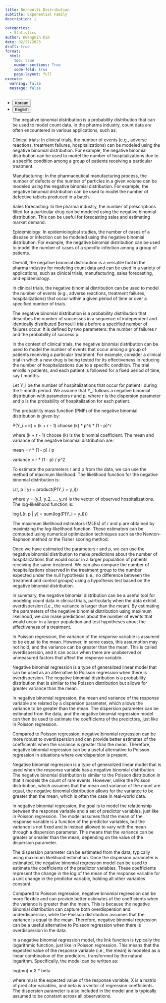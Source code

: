 ```yaml
---
title: Bernoulli Distribution
subtitle: Exponential Family
description: | 
 
categories:
  - Statistics
author: Kwangmin Kim
date: 02/27/2023
draft: true
format: 
  html:
    toc: true
    number-sections: True
    code-fold: true
    page-layout: full
execute: 
  warning: false
  message: false
---
```


<ul class="nav nav-pills" id="language-tab" role="tablist">
  <li class="nav-item" role="presentation">
    <button class="nav-link active" id="Korean-tab" data-bs-toggle="tab" data-bs-target="#Korean" type="button" role="tab" aria-controls="Korean" aria-selected="true">Korean</button>
  </li>
  <li class="nav-item" role="presentation">
    <button class="nav-link" id="English-tab" data-bs-toggle="tab" data-bs-target="#English" type="button" role="tab" aria-controls="knitr" aria-selected="false">English</button>
  </li>

<div class="tab-content" id="language-tabcontent">

<div class="tab-pane fade  show active" id="Korean" role="tabpanel" aria-labelledby="Korean-tab">

::: {#Korean .tab-pane .fade .show .active role="tabpanel" aria-labelledby="Korean-tab"}



The negative binomial distribution is a probability distribution that can be used to model count data. In the pharma industry, count data are often encountered in various applications, such as:

Clinical trials: In clinical trials, the number of events (e.g., adverse reactions, treatment failures, hospitalizations) can be modeled using the negative binomial distribution. For example, the negative binomial distribution can be used to model the number of hospitalizations due to a specific condition among a group of patients receiving a particular treatment.

Manufacturing: In the pharmaceutical manufacturing process, the number of defects or the number of particles in a given volume can be modeled using the negative binomial distribution. For example, the negative binomial distribution can be used to model the number of defective tablets produced in a batch.

Sales forecasting: In the pharma industry, the number of prescriptions filled for a particular drug can be modeled using the negative binomial distribution. This can be useful for forecasting sales and estimating market demand.

Epidemiology: In epidemiological studies, the number of cases of a disease or infection can be modeled using the negative binomial distribution. For example, the negative binomial distribution can be used to model the number of cases of a specific infection among a group of patients.

Overall, the negative binomial distribution is a versatile tool in the pharma industry for modeling count data and can be used in a variety of applications, such as clinical trials, manufacturing, sales forecasting, and epidemiology.


In clinical trials, the negative binomial distribution can be used to model the number of events (e.g., adverse reactions, treatment failures, hospitalizations) that occur within a given period of time or over a specified number of trials.

The negative binomial distribution is a probability distribution that describes the number of successes in a sequence of independent and identically distributed Bernoulli trials before a specified number of failures occur. It is defined by two parameters: the number of failures r and the probability of success p.

In the context of clinical trials, the negative binomial distribution can be used to model the number of events that occur among a group of patients receiving a particular treatment. For example, consider a clinical trial in which a new drug is being tested for its effectiveness in reducing the number of hospitalizations due to a specific condition. The trial enrolls n patients, and each patient is followed for a fixed period of time, say t months.

Let Y_i be the number of hospitalizations that occur for patient i during the t-month period. We assume that Y_i follows a negative binomial distribution with parameters r and p, where r is the dispersion parameter and p is the probability of hospitalization for each patient.

The probability mass function (PMF) of the negative binomial distribution is given by:

P(Y_i = k) = (k + r - 1) choose (k) * p^k * (1 - p)^r

where (k + r - 1) choose (k) is the binomial coefficient. The mean and variance of the negative binomial distribution are:

mean = r * (1 - p) / p

variance = r * (1 - p) / p^2

To estimate the parameters r and p from the data, we can use the method of maximum likelihood. The likelihood function for the negative binomial distribution is:

L(r, p | y) = product(P(Y_i = y_i))

where y = (y_1, y_2, ..., y_n) is the vector of observed hospitalizations. The log-likelihood function is:

log L(r, p | y) = sum(log(P(Y_i = y_i)))

The maximum likelihood estimators (MLEs) of r and p are obtained by maximizing the log-likelihood function. These estimators can be computed using numerical optimization techniques such as the Newton-Raphson method or the Fisher scoring method.

Once we have estimated the parameters r and p, we can use the negative binomial distribution to make predictions about the number of hospitalizations that would occur in a larger population of patients receiving the same treatment. We can also compare the number of hospitalizations observed in the treatment group to the number expected under the null hypothesis (i.e., no difference between the treatment and control groups) using a hypothesis test based on the negative binomial distribution.

In summary, the negative binomial distribution can be a useful tool for modeling count data in clinical trials, particularly when the data exhibit overdispersion (i.e., the variance is larger than the mean). By estimating the parameters of the negative binomial distribution using maximum likelihood, we can make predictions about the number of events that would occur in a larger population and test hypotheses about the effectiveness of a treatment.


In Poisson regression, the variance of the response variable is assumed to be equal to the mean. However, in some cases, this assumption may not hold, and the variance can be greater than the mean. This is called overdispersion, and it can occur when there are unobserved or unmeasured factors that affect the response variable.

Negative binomial regression is a type of generalized linear model that can be used as an alternative to Poisson regression when there is overdispersion. The negative binomial distribution is a probability distribution that is similar to the Poisson distribution but allows for greater variance than the mean.

In negative binomial regression, the mean and variance of the response variable are related by a dispersion parameter, which allows the variance to be greater than the mean. The dispersion parameter can be estimated from the data, and the negative binomial regression model can then be used to estimate the coefficients of the predictors, just like in Poisson regression.

Compared to Poisson regression, negative binomial regression can be more robust to overdispersion and can provide better estimates of the coefficients when the variance is greater than the mean. Therefore, negative binomial regression can be a useful alternative to Poisson regression in situations where overdispersion is present.


Negative binomial regression is a type of generalized linear model that is used when the response variable has a negative binomial distribution. The negative binomial distribution is similar to the Poisson distribution in that it models the count of rare events. However, unlike the Poisson distribution, which assumes that the mean and variance of the count are equal, the negative binomial distribution allows for the variance to be greater than the mean, which is often the case in real-world data.

In negative binomial regression, the goal is to model the relationship between the response variable and a set of predictor variables, just like in Poisson regression. The model assumes that the mean of the response variable is a function of the predictor variables, but the variance is not fixed and is instead allowed to vary with the mean through a dispersion parameter. This means that the variance can be greater or smaller than the mean, depending on the value of the dispersion parameter.

The dispersion parameter can be estimated from the data, typically using maximum likelihood estimation. Once the dispersion parameter is estimated, the negative binomial regression model can be used to estimate the coefficients of the predictor variables. These coefficients represent the change in the log of the mean of the response variable for a unit change in the predictor variable, holding all other variables constant.

Compared to Poisson regression, negative binomial regression can be more flexible and can provide better estimates of the coefficients when the variance is greater than the mean. This is because the negative binomial distribution can capture both overdispersion and underdispersion, while the Poisson distribution assumes that the variance is equal to the mean. Therefore, negative binomial regression can be a useful alternative to Poisson regression when there is overdispersion in the data.


In a negative binomial regression model, the link function is typically the logarithmic function, just like in Poisson regression. This means that the expected value of the response variable (i.e., the mean) is modeled as a linear combination of the predictors, transformed by the natural logarithm. Specifically, the model can be written as:

log(mu) = X * beta

where mu is the expected value of the response variable, X is a matrix of predictor variables, and beta is a vector of regression coefficients. The dispersion parameter is also included in the model and is typically assumed to be constant across all observations.

:::